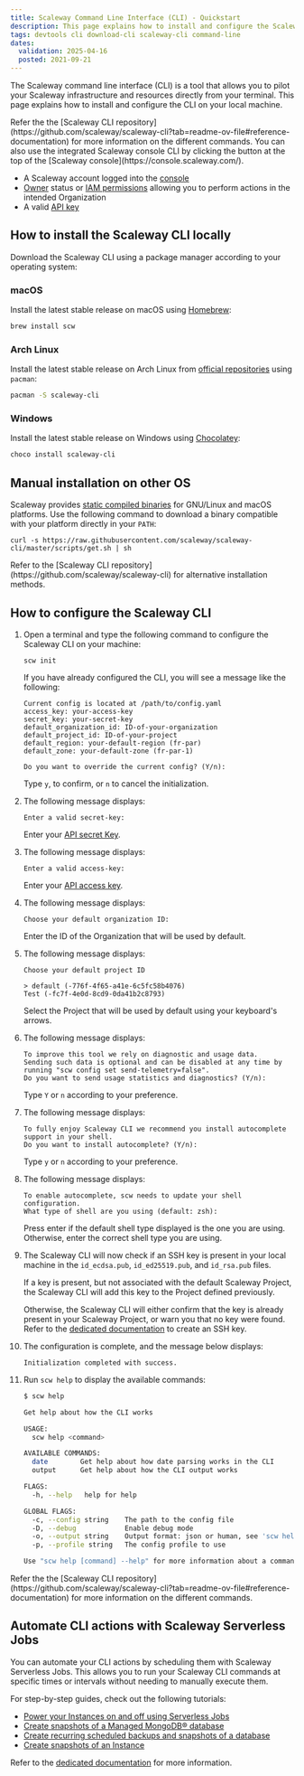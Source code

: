 ```yaml
---
title: Scaleway Command Line Interface (CLI) - Quickstart
description: This page explains how to install and configure the Scaleway CLI locally
tags: devtools cli download-cli scaleway-cli command-line
dates:
  validation: 2025-04-16
  posted: 2021-09-21
---
```



The Scaleway command line interface (CLI) is a tool that allows you to pilot your Scaleway infrastructure and resources directly from your terminal. This page explains how to install and configure the CLI on your local machine.

<Message type="note">
Refer the the [Scaleway CLI repository](https://github.com/scaleway/scaleway-cli?tab=readme-ov-file#reference-documentation) for more information on the different commands.
</Message>

<Message type="tip">
You can also use the integrated Scaleway console CLI by clicking the button at the top of the [Scaleway console](https://console.scaleway.com/).
</Message>

<Requirements />

- A Scaleway account logged into the [console](https://console.scaleway.com)
- [Owner](/iam/concepts/#owner) status or [IAM permissions](/iam/concepts/#permission) allowing you to perform actions in the intended Organization
- A valid [API key](/iam/how-to/create-api-keys/)

## How to install the Scaleway CLI locally

Download the Scaleway CLI using a package manager according to your operating system:

### macOS

Install the latest stable release on macOS using [Homebrew](https://formulae.brew.sh/formula/scw):

```sh
brew install scw
```

### Arch Linux

Install the latest stable release on Arch Linux from [official repositories](https://archlinux.org/packages/extra/x86_64/scaleway-cli/) using `pacman`:

```sh
pacman -S scaleway-cli
```

### Windows

Install the latest stable release on Windows using [Chocolatey](https://community.chocolatey.org/packages/scaleway-cli):

```powershell
choco install scaleway-cli
```

## Manual installation on other OS

Scaleway provides [static compiled binaries](https://github.com/scaleway/scaleway-cli/releases/latest) for GNU/Linux and macOS platforms.
Use the following command to download a binary compatible with your platform directly in your `PATH`:

```
curl -s https://raw.githubusercontent.com/scaleway/scaleway-cli/master/scripts/get.sh | sh
```

<Message type="tip">
Refer to the [Scaleway CLI repository](https://github.com/scaleway/scaleway-cli) for alternative installation methods.
</Message>

## How to configure the Scaleway CLI

1. Open a terminal and type the following command to configure the Scaleway CLI on your machine:

    ```
    scw init
    ```

    <Message type="note">
    If you have already configured the CLI, you will see a message like the following:

    ```
    Current config is located at /path/to/config.yaml
    access_key: your-access-key
    secret_key: your-secret-key
    default_organization_id: ID-of-your-organization
    default_project_id: ID-of-your-project
    default_region: your-default-region (fr-par)
    default_zone: your-default-zone (fr-par-1)

    Do you want to override the current config? (Y/n):
    ```
    Type `y`, to confirm, or `n` to cancel the initialization.
    </Message>

2. The following message displays:

    ```
    Enter a valid secret-key:
    ```

    Enter your [API secret Key](/iam/how-to/create-api-keys/).

3. The following message displays:

    ```
    Enter a valid access-key:
    ```

    Enter your [API access key](/iam/how-to/create-api-keys/).

4. The following message displays:

    ```
    Choose your default organization ID:
    ```

    Enter the ID of the Organization that will be used by default.

5. The following message displays:

    ```
    Choose your default project ID 

    > default (-776f-4f65-a41e-6c5fc58b4076)
    Test (-fc7f-4e0d-8cd9-0da41b2c8793)
    ```

    Select the Project that will be used by default using your keyboard's arrows.

6. The following message displays:

    ```
    To improve this tool we rely on diagnostic and usage data.
    Sending such data is optional and can be disabled at any time by running "scw config set send-telemetry=false".
    Do you want to send usage statistics and diagnostics? (Y/n):
    ```

    Type `Y` or `n` according to your preference.

7. The following message displays:

    ```
    To fully enjoy Scaleway CLI we recommend you install autocomplete support in your shell.
    Do you want to install autocomplete? (Y/n):
    ```

    Type `y` or `n` according to your preference.

8. The following message displays:

    ```
    To enable autocomplete, scw needs to update your shell configuration.
    What type of shell are you using (default: zsh):
    ```

    Press enter if the default shell type displayed is the one you are using. Otherwise, enter the correct shell type you are using.

9. The Scaleway CLI will now check if an SSH key is present in your local machine in the `id_ecdsa.pub`, `id_ed25519.pub`, and `id_rsa.pub` files. 

    If a key is present, but not associated with the default Scaleway Project, the Scaleway CLI will add this key to the Project defined previously.

    Otherwise, the Scaleway CLI will either confirm that the key is already present in your Scaleway Project, or warn you that no key were found. Refer to the [dedicated documentation](/organizations-and-projects/how-to/create-ssh-key/) to create an SSH key.

10. The configuration is complete, and the message below displays:

    ```
    Initialization completed with success.
    ```

11. Run `scw help` to display the available commands:

    ```sh
    $ scw help

    Get help about how the CLI works

    USAGE:
      scw help <command>

    AVAILABLE COMMANDS:
      date        Get help about how date parsing works in the CLI
      output      Get help about how the CLI output works

    FLAGS:
      -h, --help   help for help

    GLOBAL FLAGS:
      -c, --config string    The path to the config file
      -D, --debug            Enable debug mode
      -o, --output string    Output format: json or human, see 'scw help output' for more info (default "human")
      -p, --profile string   The config profile to use

    Use "scw help [command] --help" for more information about a command.
    ```

<Message type="note">
Refer the the [Scaleway CLI repository](https://github.com/scaleway/scaleway-cli?tab=readme-ov-file#reference-documentation) for more information on the different commands.
</Message>

## Automate CLI actions with Scaleway Serverless Jobs

You can automate your CLI actions by scheduling them with Scaleway Serverless Jobs. This allows you to run your Scaleway CLI commands at specific times or intervals without needing to manually execute them.

For step-by-step guides, check out the following tutorials:
- [Power your Instances on and off using Serverless Jobs](https://www.scaleway.com/en/docs/tutorials/power-on-off-instances-jobs/)
- [Create snapshots of a Managed MongoDB® database](https://www.scaleway.com/en/docs/tutorials/backup-mongodb-jobs/)
- [Create recurring scheduled backups and snapshots of a database](https://www.scaleway.com/en/docs/tutorials/snapshot-managed-databases/)
- [Create snapshots of an Instance](https://www.scaleway.com/en/docs/tutorials/snapshot-instances-jobs/)

Refer to the [dedicated documentation](/scaleway-cli/how-to/automate-resources-management/) for more information.